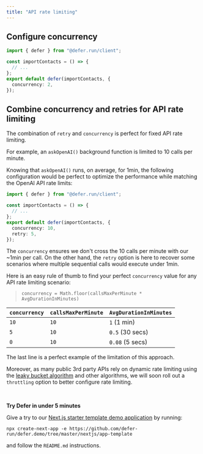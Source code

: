 ```yaml
---
title: "API rate limiting"
---
```


## Configure concurrency

```ts defer/importContacts.ts
import { defer } from "@defer.run/client";

const importContacts = () => {
  // ...
};
export default defer(importContacts, {
  concurrency: 2,
});
```

## Combine concurrency and retries for API rate limiting

The combination of `retry` and `concurrency` is perfect for fixed API rate
limiting.

For example, an `askOpenAI()` background function is limited to 10 calls per
minute.

Knowing that `askOpenAI()` runs, on average, for 1min, the following
configuration would be perfect to optimize the performance while matching the
OpenAI API rate limits:

```ts defer/importContacts.ts
import { defer } from "@defer.run/client";

const importContacts = () => {
  // ...
};
export default defer(importContacts, {
  concurrency: 10,
  retry: 5,
});
```

The `concurrency` ensures we don't cross the 10 calls per minute with our ~1min
per call. On the other hand, the `retry` option is here to recover some
scenarios where multiple sequential calls would execute under 1min.

Here is an easy rule of thumb to find your perfect `concurrency` value for any
API rate limiting scenario:

> `concurrency = Math.floor(callsMaxPerMinute * AvgDurationInMinutes)`

| `concurrency` | `callsMaxPerMinute` | `AvgDurationInMinutes` |
| ------------- | ------------------- | ---------------------- |
| `10`          | `10`                | `1` (1 min)            |
| `5`           | `10`                | `0.5` (30 secs)        |
| `0`           | `10`                | `0.08` (5 secs)        |

The last line is a perfect example of the limitation of this approach.

Moreover, as many public 3rd party APIs rely on dynamic rate limiting using the
[leaky bucket algorithm](https://en.wikipedia.org/wiki/Leaky_bucket) and other
algorithms, we will soon roll out a `throttling` option to better configure rate
limiting.

<br />

<Info>

**Try Defer in under 5 minutes**

Give a try to our
[Next.js starter template demo application](https://demo-nextjs-with-defer.vercel.app/)
by running:

`npx create-next-app -e https://github.com/defer-run/defer.demo/tree/master/nextjs/app-template`

and follow the `README.md` instructions.

</Info>
